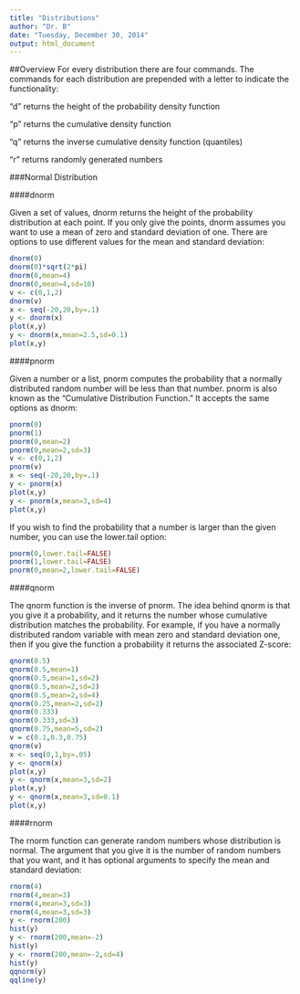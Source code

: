 ```yaml
---
title: "Distributions"
author: "Dr. B"
date: "Tuesday, December 30, 2014"
output: html_document
---
```


##Overview
For every distribution there are four commands. The commands for each distribution are prepended with a letter to indicate the functionality:

"d" returns the height of the probability density function 

"p" returns the cumulative density function 

"q" returns the inverse cumulative density function (quantiles)

"r" returns randomly generated numbers 

###Normal Distribution

####dnorm

Given a set of values, dnorm returns the height of the probability distribution at each point. If you only give the points, dnorm assumes you want to use a mean of zero and standard deviation of one. There are options to use different values for the mean and standard deviation:
```r
dnorm(0)
dnorm(0)*sqrt(2*pi)
dnorm(0,mean=4)
dnorm(0,mean=4,sd=10)
v <- c(0,1,2)
dnorm(v)
x <- seq(-20,20,by=.1)
y <- dnorm(x)
plot(x,y)
y <- dnorm(x,mean=2.5,sd=0.1)
plot(x,y)
```

####pnorm

Given a number or a list, pnorm computes the probability that a normally distributed random number will be less than that number. pnorm is also known as the "Cumulative Distribution Function." It accepts the same options as dnorm:
```r
pnorm(0)
pnorm(1)
pnorm(0,mean=2)
pnorm(0,mean=2,sd=3)
v <- c(0,1,2)
pnorm(v)
x <- seq(-20,20,by=.1)
y <- pnorm(x)
plot(x,y)
y <- pnorm(x,mean=3,sd=4)
plot(x,y)
```

If you wish to find the probability that a number is larger than the given number, you can use the lower.tail option:

```r
pnorm(0,lower.tail=FALSE)
pnorm(1,lower.tail=FALSE)
pnorm(0,mean=2,lower.tail=FALSE)
```

####qnorm

The qnorm function is the inverse of pnorm. The idea behind qnorm is that you give it a probability, and it returns the number whose cumulative distribution matches the probability. For example, if you have a normally distributed random variable with mean zero and standard deviation one, then if you give the function a probability it returns the associated Z-score:

```r
qnorm(0.5)
qnorm(0.5,mean=1)
qnorm(0.5,mean=1,sd=2)
qnorm(0.5,mean=2,sd=2)
qnorm(0.5,mean=2,sd=4)
qnorm(0.25,mean=2,sd=2)
qnorm(0.333)
qnorm(0.333,sd=3)
qnorm(0.75,mean=5,sd=2)
v = c(0.1,0.3,0.75)
qnorm(v)
x <- seq(0,1,by=.05)
y <- qnorm(x)
plot(x,y)
y <- qnorm(x,mean=3,sd=2)
plot(x,y)
y <- qnorm(x,mean=3,sd=0.1)
plot(x,y)
```

####rnorm

The rnorm function can generate random numbers whose distribution is normal. The argument that you give it is the number of random numbers that you want, and it has optional arguments to specify the mean and standard deviation:
```r
rnorm(4)
rnorm(4,mean=3)
rnorm(4,mean=3,sd=3)
rnorm(4,mean=3,sd=3)
y <- rnorm(200)
hist(y)
y <- rnorm(200,mean=-2)
hist(y)
y <- rnorm(200,mean=-2,sd=4)
hist(y)
qqnorm(y)
qqline(y)
```

```r

```

```r

```

```r

```

```r

```

```r

```

```r

```

```r

```

```r

```

```r

```

```r

```

```r

```

```r

```

```r

```

